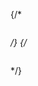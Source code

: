 <!-- Quickstart - Bring Your Own Vectors - Putting it all together - /docs/weaviate/quickstart/custom-vectors#putting-it-together -->


<Tabs groupId="languages">
<TabItem value="py" label="Python">


<FilteredTextBlock
  text={ByovAllPyCode}
  startMarker="# Bring your own vectors - Python complete sample"
  endMarker="# ===== Test import ====="
  language="py"
/>

</TabItem>

<TabItem value="js" label="JS/TS Client v2">


<FilteredTextBlock
  text={ByovAllTsCode}
  startMarker="// Bring your own vectors - TypeScript complete sample"
  language="ts"
/>

</TabItem>
{/* <TabItem value="go" label="Go">

```go

```
</TabItem> */}
{/* <TabItem value="java" label="Java">

```java

```

</TabItem> */}
<TabItem value="curl" label="Curl">


<FilteredTextBlock
  text={ByovAllShCode}
  startMarker="#!/bin/bash" includeStartMarker="true"
  language="bash"
/>

</TabItem>
</Tabs>
